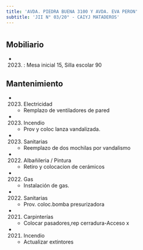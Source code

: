 ```yaml
---
title: 'AVDA. PIEDRA BUENA 3100 Y AVDA. EVA PERON'
subtitle: 'JII N° 03/20° - CAIYJ MATADEROS'
---
```


#


## Mobiliario

*  (2023) : Mesa inicial 15, Silla escolar 90 





## Mantenimiento

*  (2023) Electricidad 
    + Remplazo de ventiladores de pared

*  (2023) Incendio 
    + Prov y coloc lanza vandalizada.

*  (2023) Sanitarias 
    + Reemplazo de dos mochilas por vandalismo

*  (2022) Albañileria / Pintura 
    + Retiro y colocacion de  cerámicos

*  (2022) Gas 
    + Instalación de gas.

*  (2022) Sanitarias 
    + Prov. coloc.bomba presurizadora

*  (2021) Carpinterías 
    + Colocar pasadores,rep cerradura-Acceso x

*  (2021) Incendio 
    + Actualizar extintores



